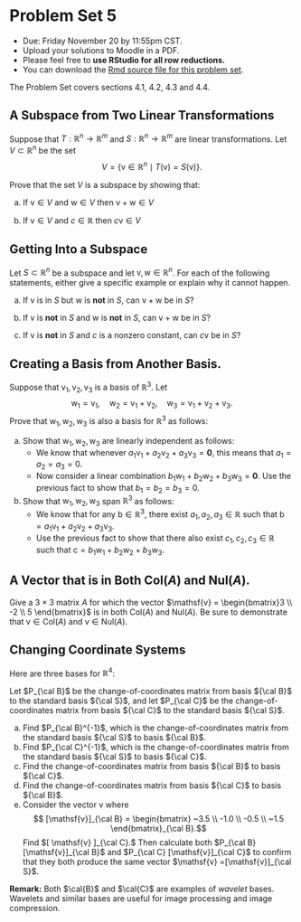 
# Problem Set 5

* Due: Friday November 20 by 11:55pm CST. 
* Upload your solutions to Moodle in a PDF. 
* Please feel free to **use RStudio for all row reductions.**
* You can download the [Rmd source file  for this problem set](https://github.com/mathbeveridge/math236_f20/blob/main/PS5-problem-set-5.Rmd).


The Problem Set covers sections 4.1, 4.2, 4.3 and 4.4. 







## A Subspace from Two Linear Transformations

Suppose  that $T: \mathbb{R}^n \to \mathbb{R}^m$ and  $S: \mathbb{R}^n \to \mathbb{R}^m$ are linear transformations. 
 Let $V  \subset  \mathbb{R}^n$ be  the set 
$$
V = \{ \mathsf{v}  \in \mathbb{R}^n\mid T(\mathsf{v})  = S(\mathsf{v}) \}.
$$

Prove that the set $V$ is a subspace by showing that:

a. If $\mathsf{v} \in V$ and $\mathsf{w} \in V$ then  $\mathsf{v}+\mathsf{w} \in V$


b. If $\mathsf{v} \in V$ and $c \in \mathbb{R}$ then  $c \mathsf{v} \in V$





## Getting Into a Subspace

Let $S \subset \mathbb{R}^n$ be a subspace and let $\mathsf{v}, \mathsf{w} \in \mathbb{R}^n$. For  each of the following statements, either give  a specific example  or explain why it cannot happen.


a. If $\mathsf{v}$ is in $S$ but  $\mathsf{w}$ is **not** in $S$, can  $\mathsf{v} + \mathsf{w}$ be in $S$?  



b. If $\mathsf{v}$ is **not** in $S$ and  $\mathsf{w}$ is **not** in $S$, can  $\mathsf{v} + \mathsf{w}$ be in $S$? 



c. If $\mathsf{v}$ is **not** in  $S$ and $c$ is a  nonzero constant, can $c\mathsf{v}$ be  in $S$?



## Creating a Basis from  Another Basis.

Suppose that $\mathsf{v}_1, \mathsf{v}_2, \mathsf{v}_3$ is a basis of $\mathbb{R}^3$. Let
$$
\mathsf{w}_1 = \mathsf{v}_1, \quad \mathsf{w}_2 = \mathsf{v}_1 +  \mathsf{v}_2, \quad  \mathsf{w}_3= \mathsf{v}_1 +  \mathsf{v}_2 +  \mathsf{v}_3.
$$
Prove that $\mathsf{w}_1, \mathsf{w}_2, \mathsf{w}_3$ is  also a  basis for $\mathbb{R}^3$ as follows:

a.  Show that $\mathsf{w}_1, \mathsf{w}_2, \mathsf{w}_3$ are linearly independent as follows:
    * We know that whenever $a_1 \mathsf{v}_1 + a_2 \mathsf{v}_2 + a_3 \mathsf{v}_3 = \mathbf{0}$, this means that  $a_1 = a_2 = a_3 = 0$.
    * Now consider a linear combination $b_1 \mathsf{w}_1 + b_2  \mathsf{w}_2 + b_3 \mathsf{w}_3 = \mathbf{0}$. Use the previous fact to show that $b_1 = b_2 = b_3 = 0$.    


b. Show that $\mathsf{w}_1, \mathsf{w}_2, \mathsf{w}_3$ span  $\mathbb{R}^3$ as follows:
    * We know that for any $\mathsf{b} \in \mathbb{R}^3$, there  exist $a_1, a_2, a_3 \in \mathbb{R}$ such that $\mathsf{b} = a_1 \mathsf{v}_1 + a_2 \mathsf{v}_2 + a_3 \mathsf{v}_3$.
    * Use the previous fact to show that there also exist $c_1, c_2, c_3 \in \mathbb{R}$ such that $\mathsf{c} =  b_1 \mathsf{w}_1 + b_2 \mathsf{w}_2 + b_3 \mathsf{w}_3$.



## A Vector that is in Both $\mathrm{Col}(A)$ and $\mathrm{Nul}(A)$.

Give a $3 \times 3$ matrix $A$ for which the vector $\mathsf{v} = \begin{bmatrix}3 \\ -2 \\ 5   \end{bmatrix}$ is in both $\mathrm{Col}(A)$ and $\mathrm{Nul}(A)$. Be sure to demonstrate that $\mathsf{v} \in \mathrm{Col}(A)$ and $\mathsf{v} \in \mathrm{Nul}(A)$.



## Changing Coordinate Systems

Here are three  bases for $\mathbb{R}^4$:


\begin{align}
{\cal S}  &= \left\{
\begin{bmatrix}
1 \\ 0 \\ 0 \\ 0
\end{bmatrix},
\quad
\begin{bmatrix}
0 \\ 1 \\ 0 \\ 0
\end{bmatrix},
\quad
\begin{bmatrix}
0 \\0 \\ 1 \\ 0
\end{bmatrix},
\quad
\begin{bmatrix}
0 \\ 0 \\ 0 \\ 1
\end{bmatrix}
\right\},
\\
\\
{\cal B}  &= \left\{
\begin{bmatrix}
1 \\ 1 \\ 1 \\ 1
\end{bmatrix},
\quad
\begin{bmatrix}
1 \\ 1 \\ -1~ \\ -1~
\end{bmatrix},
\quad
\begin{bmatrix}
1 \\ -1~ \\ 0 \\ 0
\end{bmatrix},
\quad
\begin{bmatrix}
0 \\ 0 \\ 1 \\ -1~
\end{bmatrix}
\right\},
\\
\\
{\cal C}  &= \left\{
\begin{bmatrix}
1 \\ 1 \\ 1 \\ 0
\end{bmatrix},
\quad
\begin{bmatrix}
1 \\ 1 \\ -1~ \\ 0
\end{bmatrix},
\quad
\begin{bmatrix}
1 \\ -1~ \\ 0 \\ 1
\end{bmatrix},
\quad
\begin{bmatrix}
1 \\ -1~ \\ 0 \\ -1~
\end{bmatrix}
\right\}.
\end{align}

Let $P_{\cal B}$ be the change-of-coordinates matrix from basis ${\cal B}$ to the standard basis ${\cal S}$, and let 
$P_{\cal C}$ be the change-of-coordinates matrix from basis ${\cal C}$ to the standard basis ${\cal S}$.


a.  Find $P_{\cal B}^{-1}$, which is the change-of-coordinates matrix from the standard basis ${\cal S}$ to basis ${\cal B}$.
b.  Find $P_{\cal C}^{-1}$, which is the change-of-coordinates matrix from the standard basis ${\cal S}$ to basis ${\cal C}$.
c. Find the change-of-coordinates matrix from  basis ${\cal B}$ to basis ${\cal C}$.
d. Find the change-of-coordinates matrix from  basis ${\cal C}$ to basis ${\cal B}$.
e. Consider  the vector $\mathsf{v}$ where
$$ [\mathsf{v}]_{\cal B} =  \begin{bmatrix}  ~3.5 \\ -1.0 \\ -0.5 \\ ~1.5 \end{bmatrix}_{\cal B}.$$
    Find $[ \mathsf{v} ]_{\cal C}.$ Then calculate both $P_{\cal B} [\mathsf{v}]_{\cal B}$ and $P_{\cal C} [\mathsf{v}]_{\cal C}$ to confirm that they both produce the  same vector $\mathsf{v} =[\mathsf{v}]_{\cal S}$.



**Remark:** Both $\cal{B}$ and $\cal{C}$ are examples of *wavelet* bases. Wavelets and similar bases are useful for image processing and image compression.
